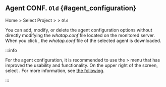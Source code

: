 ## Agent CONF. <code class='oldfunc'>Old</code> {#agent_configuration}

Home &gt; Select Project &gt; <Cmdname sid="side_agentsConfiguration" className="uitext" /> &gt; <Cmdname sid="side_agentSetting" className="uitext" /> <code class="oldfunc">Old</code>

You can add, modify, or delete the agent configuration options without directly modifying the *whatap.conf* file located on the monitored server. When you click <Cmdname sid="BTN08153" className="uitext" />, the *whatap.conf* file of the selected agent is downloaded.

:::info

For the agent configuration, it is recommended to use the <Cmdname sid="side_management" className="uitext" /> &gt; <Cmdname sid="side_agentSetting" className="uitext" /> menu that has improved the usability and functionality. On the upper right of the screen, select <Cmdname sid="new_agents_setting" className="uitext" />. For more information, see [the following](set-agent#set-agent-service).

:::
